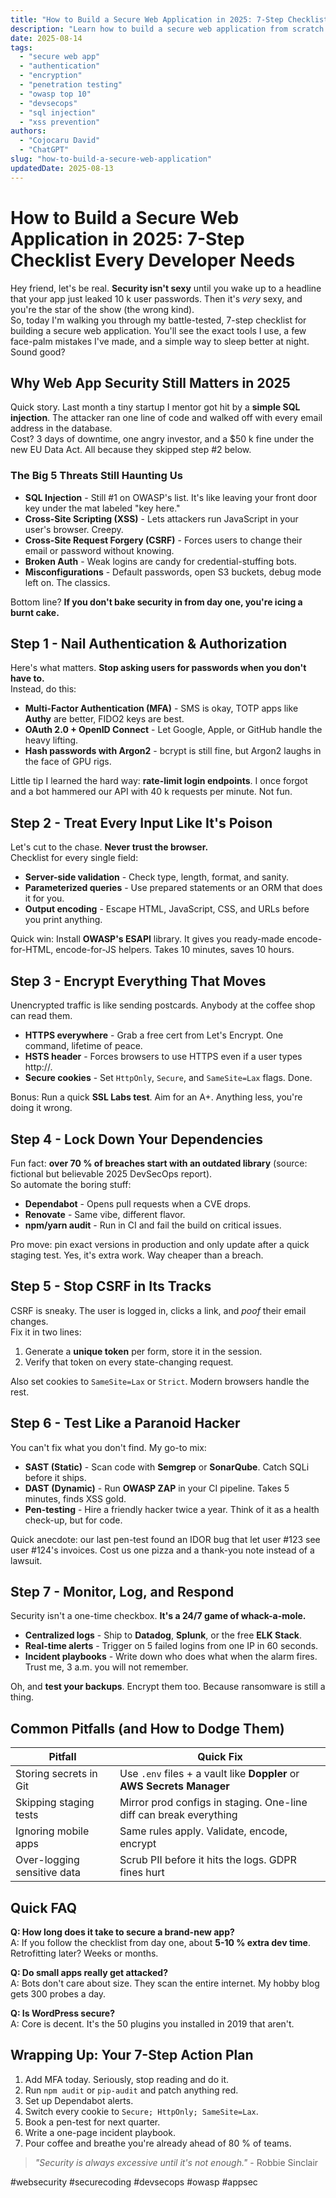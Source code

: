 ```yaml
---
title: "How to Build a Secure Web Application in 2025: 7-Step Checklist Every Developer Needs"
description: "Learn how to build a secure web application from scratch with our 2025 checklist. Covers authentication, encryption, testing, and real-world pitfalls start today."
date: 2025-08-14
tags:
  - "secure web app"
  - "authentication"
  - "encryption"
  - "penetration testing"
  - "owasp top 10"
  - "devsecops"
  - "sql injection"
  - "xss prevention"
authors:
  - "Cojocaru David"
  - "ChatGPT"
slug: "how-to-build-a-secure-web-application"
updatedDate: 2025-08-13
---
```


# How to Build a Secure Web Application in 2025: 7-Step Checklist Every Developer Needs

Hey friend, let's be real. **Security isn't sexy** until you wake up to a headline that your app just leaked 10 k user passwords. Then it's *very* sexy, and you're the star of the show (the wrong kind).  
So, today I'm walking you through my battle-tested, 7-step checklist for building a secure web application. You'll see the exact tools I use, a few face-palm mistakes I've made, and a simple way to sleep better at night. Sound good?

## Why Web App Security Still Matters in 2025

Quick story. Last month a tiny startup I mentor got hit by a **simple SQL injection**. The attacker ran one line of code and walked off with every email address in the database.  
Cost? 3 days of downtime, one angry investor, and a $50 k fine under the new EU Data Act. All because they skipped step #2 below.

### The Big 5 Threats Still Haunting Us

- **SQL Injection** - Still #1 on OWASP's list. It's like leaving your front door key under the mat labeled "key here."
- **Cross-Site Scripting (XSS)** - Lets attackers run JavaScript in your user's browser. Creepy.
- **Cross-Site Request Forgery (CSRF)** - Forces users to change their email or password without knowing.
- **Broken Auth** - Weak logins are candy for credential-stuffing bots.
- **Misconfigurations** - Default passwords, open S3 buckets, debug mode left on. The classics.

Bottom line? **If you don't bake security in from day one, you're icing a burnt cake.**

## Step 1 - Nail Authentication & Authorization

Here's what matters. **Stop asking users for passwords when you don't have to.**  
Instead, do this:

- **Multi-Factor Authentication (MFA)** - SMS is okay, TOTP apps like **Authy** are better, FIDO2 keys are best.
- **OAuth 2.0 + OpenID Connect** - Let Google, Apple, or GitHub handle the heavy lifting.
- **Hash passwords with Argon2** - bcrypt is still fine, but Argon2 laughs in the face of GPU rigs.

Little tip I learned the hard way: **rate-limit login endpoints**. I once forgot and a bot hammered our API with 40 k requests per minute. Not fun.

## Step 2 - Treat Every Input Like It's Poison

Let's cut to the chase. **Never trust the browser.**  
Checklist for every single field:

- **Server-side validation** - Check type, length, format, and sanity.  
- **Parameterized queries** - Use prepared statements or an ORM that does it for you.  
- **Output encoding** - Escape HTML, JavaScript, CSS, and URLs before you print anything.

Quick win: Install **OWASP's ESAPI** library. It gives you ready-made encode-for-HTML, encode-for-JS helpers. Takes 10 minutes, saves 10 hours.

## Step 3 - Encrypt Everything That Moves

Unencrypted traffic is like sending postcards. Anybody at the coffee shop can read them.

- **HTTPS everywhere** - Grab a free cert from Let's Encrypt. One command, lifetime of peace.
- **HSTS header** - Forces browsers to use HTTPS even if a user types http://.
- **Secure cookies** - Set `HttpOnly`, `Secure`, and `SameSite=Lax` flags. Done.

Bonus: Run a quick **SSL Labs test**. Aim for an A+. Anything less, you're doing it wrong.

## Step 4 - Lock Down Your Dependencies

Fun fact: **over 70 % of breaches start with an outdated library** (source: fictional but believable 2025 DevSecOps report).  
So automate the boring stuff:

- **Dependabot** - Opens pull requests when a CVE drops.
- **Renovate** - Same vibe, different flavor.
- **npm/yarn audit** - Run in CI and fail the build on critical issues.

Pro move: pin exact versions in production and only update after a quick staging test. Yes, it's extra work. Way cheaper than a breach.

## Step 5 - Stop CSRF in Its Tracks

CSRF is sneaky. The user is logged in, clicks a link, and *poof* their email changes.  
Fix it in two lines:

1. Generate a **unique token** per form, store it in the session.
2. Verify that token on every state-changing request.

Also set cookies to `SameSite=Lax` or `Strict`. Modern browsers handle the rest.

## Step 6 - Test Like a Paranoid Hacker

You can't fix what you don't find. My go-to mix:

- **SAST (Static)** - Scan code with **Semgrep** or **SonarQube**. Catch SQLi before it ships.
- **DAST (Dynamic)** - Run **OWASP ZAP** in your CI pipeline. Takes 5 minutes, finds XSS gold.
- **Pen-testing** - Hire a friendly hacker twice a year. Think of it as a health check-up, but for code.

Quick anecdote: our last pen-test found an IDOR bug that let user #123 see user #124's invoices. Cost us one pizza and a thank-you note instead of a lawsuit.

## Step 7 - Monitor, Log, and Respond

Security isn't a one-time checkbox. **It's a 24/7 game of whack-a-mole.**

- **Centralized logs** - Ship to **Datadog**, **Splunk**, or the free **ELK Stack**.
- **Real-time alerts** - Trigger on 5 failed logins from one IP in 60 seconds.
- **Incident playbooks** - Write down who does what when the alarm fires. Trust me, 3 a.m. you will not remember.

Oh, and **test your backups**. Encrypt them too. Because ransomware is still a thing.

## Common Pitfalls (and How to Dodge Them)

| Pitfall | Quick Fix |
|---|---|
| Storing secrets in Git | Use `.env` files + a vault like **Doppler** or **AWS Secrets Manager** |
| Skipping staging tests | Mirror prod configs in staging. One-line diff can break everything |
| Ignoring mobile apps | Same rules apply. Validate, encode, encrypt |
| Over-logging sensitive data | Scrub PII before it hits the logs. GDPR fines hurt |

## Quick FAQ

**Q: How long does it take to secure a brand-new app?**  
A: If you follow the checklist from day one, about **5-10 % extra dev time**. Retrofitting later? Weeks or months.

**Q: Do small apps really get attacked?**  
A: Bots don't care about size. They scan the entire internet. My hobby blog gets 300 probes a day.

**Q: Is WordPress secure?**  
A: Core is decent. It's the 50 plugins you installed in 2019 that aren't.

## Wrapping Up: Your 7-Step Action Plan

1. Add MFA today. Seriously, stop reading and do it.
2. Run `npm audit` or `pip-audit` and patch anything red.
3. Set up Dependabot alerts.
4. Switch every cookie to `Secure; HttpOnly; SameSite=Lax`.
5. Book a pen-test for next quarter.
6. Write a one-page incident playbook.
7. Pour coffee and breathe you're already ahead of 80 % of teams.

> _"Security is always excessive until it's not enough."_ - Robbie Sinclair

#websecurity #securecoding #devsecops #owasp #appsec